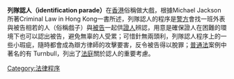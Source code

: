 {{legal}}
'''列隊認人（identification parade）'''在[[香港|香港]]俗稱做大戲，根據Michael Jackson所著Criminal Law in Hong Kong一書所述，列隊認人的程序是[[警方|警方]]會找一班外表與被告相若的人（俗稱戲子）與[[被告|被告]]一起供[[證人|證人]]辨認，用意是確保證人在困難的環境下也可以認出被告，避免無辜的人受累；可惜針無兩頭利，列隊認人程序上的一些小瑕疵，隨時都會成為辯方律師的攻擊要害，反令被告得以脫罪；[[普通法|普通法]]案例中著名的有 Turnbull，列出了[[法庭|法庭]]關於認人的重要考慮。

{{law-stub}}
[[Category:法律程序|Category:法律程序]]